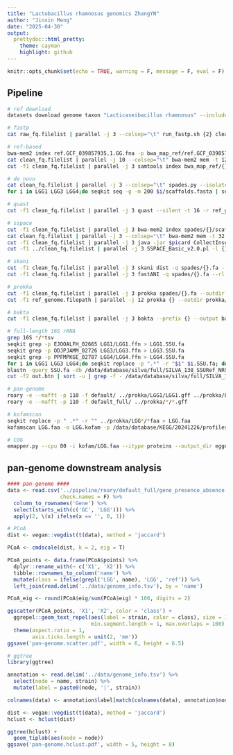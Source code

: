 ```yaml
---
title: "Lactobacillus rhamnosus genomics ZhangYN"
author: "Jinxin Meng"
date: "2025-04-30"
output:
  prettydoc::html_pretty:
    theme: cayman
    highlight: github
---
```


```r
knitr::opts_chunk$set(echo = TRUE, warning = F, message = F, eval = F)
```

## Pipeline

```bash
# ref download
datasets download genome taxon "Lacticaseibacillus rhamnosus" --include genome --assembly-source RefSeq --assembly-level chromosome,complete --fast-zip-validation

# fastp
cat raw_fq.filelist | parallel -j 3 --colsep="\t" run_fastp.sh {2} clean_fq/{1}

# ref-based
bwa-mem2 index ref.GCF_039857935.1.GG.fna -p bwa_map_ref/ref.GCF_039857935.1.GG
cat clean_fq.filelist | parallel -j 10 --colsep="\t" bwa-mem2 mem -t 12 bwa_map_ref/ref.GCF_039857935.1.GG {2} {3} 2\> bwa_map_ref/{1}.log \| samtools view -bS \| samtools sort -o bwa_map_ref/{1}.sort.bam -
cut -f1 clean_fq.filelist | parallel -j 3 samtools index bwa_map_ref/{}.sort.bam

# de novo
cat clean_fq.filelist | parallel -j 3 --colsep="\t" spades.py --isolate -1 {2} -2 {3} -t 16 -k 21,33,55,77,99,121 -o spades/{1} >/dev/null 2>/dev/null
for i in LGG1 LGG3 LGG4;do seqkit seq -g -m 200 $i/scaffolds.fasta | seqkit replace -p ".*" -r "$i|{nr}" --nr-width 3 -o $i.fa ;done

# quast
cut -f1 clean_fq.filelist | parallel -j 3 quast --silent -t 16 -r ref_genome/GCF_006151905.1.fna -g prokka/{}/{}.gff -1 clean_fq/{}.clean_1.fq.gz -2 clean_fq/{}.clean_2.fq.gz -o quast/{} spades/{}.fa

# sspace
cut -f1 clean_fq.filelist | parallel -j 3 bwa-mem2 index spades/{}/scaffolds.fasta -p bwa_map_contigs/{}
cat clean_fq.filelist | parallel -j 3 --colsep="\t" bwa-mem2 mem -t 32 bwa_map_contigs/{1} {2} {3} 2\> bwa_map_contigs/{1}.log \| samtools view -@ 8 -bS \| samtools sort -@ 8 -o bwa_map_contigs/{1}.sort.bam - 
cut -f1 clean_fq.filelist | parallel -j 3 java -jar $picard CollectInsertSizeMetrics -I bwa_map_contigs/{}.sort.bam -O bwa_map_contigs/{}.insert_size_metrics.txt -H bwa_map_contigs/{}.insert_size_histogram.pdf -M 0.5
cut -f1 ../clean_fq.filelist | parallel -j 3 SSPACE_Basic_v2.0.pl -l {}.lib.tsv -s ../spades/{}/contigs.fasta -x 0 -T 24 -b {}

# skani
cut -f1 clean_fq.filelist | parallel -j 3 skani dist -q spades/{}.fa --rl ref_genome.filepath -o skani/{}.skani --slow --detailed
cut -f1 clean_fq.filelist | parallel -j 3 fastANI -q spades/{}.fa --rl ref_genome.filepath -o fastani/{}.fastani -t 24

# prokka
cut -f1 clean_fq.filelist | parallel -j 3 prokka spades/{}.fa --outdir prokka/{} --prefix {} --kingdom Bacteria --addgenes --cpus 12 --quiet
cut -f1 ref_genome.filepath | parallel -j 12 prokka {} --outdir prokka/{/.} --prefix {/.} --kingdom Bacteria --addgenes --cpus 8 --quiet

# bakta
cut -f1 clean_fq.filelist | parallel -j 3 bakta --prefix {} --output bakta/{} --threads 16 spades/{}.fa

# full-length 16S rRNA
grep 16S */*tsv
seqkit grep -p EJOOALFH_02665 LGG1/LGG1.ffn > LGG1.SSU.fa
seqkit grep -p ODJPJAMM_02726 LGG3/LGG3.ffn > LGG3.SSU.fa
seqkit grep -p PPFMPKGE_02787 LGG4/LGG4.ffn > LGG4.SSU.fa
for i in LGG1 LGG3 LGG4;do seqkit replace -p ".*" -r "$i" $i.SSU.fa; done > SSU.fa
blastn -query SSU.fa -db /data/database/silva/full/SILVA_138_SSURef_NR99_tax_silva_trunc.BAC -evalue 1e-5 -max_target_seqs 5 -num_threads 10 -outfmt 6 -out out.btn
cut -f2 out.btn | sort -u | grep -f - /data/database/silva/full/SILVA_138_SSURef_NR99_tax_silva_trunc.BAC.tax > out.tax

# pan-genome
roary -e --mafft -p 110 -f default/ ../prokka/LGG1/LGG1.gff ../prokka/LGG3/LGG3.gff ../prokka/LGG4/LGG4.gff
roary -e --mafft -p 110 -f default_full/ ../prokka/*/*.gff

# kofamscan
seqkit replace -p " .*" -r "" ../prokka/LGG*/*faa > LGG.faa
kofamscan LGG.faa -o LGG.kofam -p /data/database/KEGG/20241226/profiles -k /data/database/KEGG/20241226/ko_list --cpu 110 -f mapper --no-report-unannotated

# COG
emapper.py --cpu 80 -i kofam/LGG.faa --itype proteins --output_dir eggnog/ --output LGG
```

## pan-genome downstream analysis

```R
#### pan-genome ####
data <- read.csv('../pipeline/roary/default_full/gene_presence_absence.csv', 
                 check.names = F) %>% 
  column_to_rownames('Gene') %>% 
  select(starts_with(c('GC', 'LGG'))) %>% 
  apply(2, \(x) ifelse(x == '', 0, 1))

# PCoA
dist <- vegan::vegdist(t(data), method = 'jaccard')

PCoA <- cmdscale(dist, k = 2, eig = T)

PCoA_points <- data.frame(PCoA$points) %>% 
  dplyr::rename_with(~ c('X1', 'X2')) %>% 
  tibble::rownames_to_column('name') %>% 
  mutate(class = ifelse(grepl('LGG', name), 'LGG', 'ref')) %>% 
  left_join(read.delim('../data/genome_info.tsv'), by = 'name')

PCoA_eig <- round(PCoA$eig/sum(PCoA$eig) * 100, digits = 2)

ggscatter(PCoA_points, 'X1', 'X2', color = 'class') +
  ggrepel::geom_text_repel(aes(label = strain, color = class), size = 1.5, 
                           min.segment.length = 1, max.overlaps = 100) +
  theme(aspect.ratio = 1,
        axis.ticks.length = unit(2, 'mm'))
ggsave('pan-genome.scatter.pdf', width = 6, height = 6.5)

# ggtree
library(ggtree)

annotation <- read.delim('../data/genome_info.tsv') %>% 
  select(node = name, strain) %>% 
  mutate(label = paste0(node, '|', strain))

colnames(data) <- annotation$label[match(colnames(data), annotation$node)]

dist <- vegan::vegdist(t(data), method = 'jaccard')
hclust <- hclust(dist)

ggtree(hclust) +
  geom_tiplab(aes(node = node))
ggsave('pan-genome.hclust.pdf', width = 5, height = 8)
```
